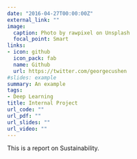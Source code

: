 ```yaml
---
date: "2016-04-27T00:00:00Z"
external_link: ""
image:
  caption: Photo by rawpixel on Unsplash
  focal_point: Smart
links:
- icon: github
  icon_pack: fab
  name: Github
  url: https://twitter.com/georgecushen
#slides: example
summary: An example
tags:
- Deep Learning
title: Internal Project
url_code: ""
url_pdf: ""
url_slides: ""
url_video: ""
---
```

This is a report on Sustainability.


